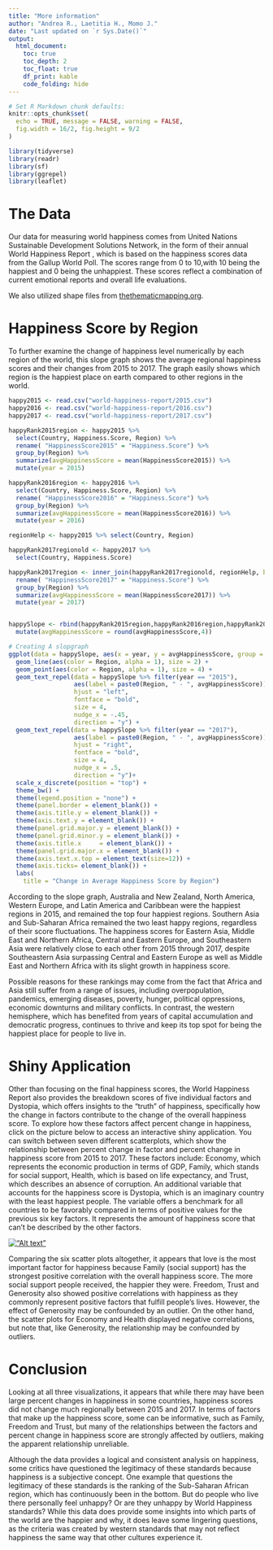 ```yaml
---
title: "More information"
author: "Andrea R., Laetitia H., Momo J."
date: "Last updated on `r Sys.Date()`"
output:
  html_document:
    toc: true
    toc_depth: 2
    toc_float: true
    df_print: kable
    code_folding: hide
---
```


```r
# Set R Markdown chunk defaults:
knitr::opts_chunk$set(
  echo = TRUE, message = FALSE, warning = FALSE, 
  fig.width = 16/2, fig.height = 9/2
)
```

```r
library(tidyverse)
library(readr)
library(sf)
library(ggrepel)
library(leaflet)
```

# The Data
Our data for measuring world happiness comes from United Nations Sustainable Development Solutions Network, in the form of their annual World Happiness Report , which is based on the happiness scores data from the Gallup World Poll. The scores range from 0 to 10,with 10 being the happiest and 0 being the unhappiest. These scores reflect a combination of current emotional reports and overall life evaluations. 

We also utilized shape files from [thethematicmapping.org](http://thematicmapping.org/downloads/world_borders.php).



# Happiness Score by Region

To further examine the change of happiness level numerically by each region of the world, this slope graph shows the average regional happiness scores and their changes from 2015 to 2017. The graph easily shows which region is the happiest place on earth compared to other regions in the world. 


```r
happy2015 <- read.csv("world-happiness-report/2015.csv")
happy2016 <- read.csv("world-happiness-report/2016.csv")
happy2017 <- read.csv("world-happiness-report/2017.csv")

happyRank2015region <- happy2015 %>% 
  select(Country, Happiness.Score, Region) %>% 
  rename( "HappinessScore2015" = "Happiness.Score") %>%
  group_by(Region) %>%
  summarize(avgHappinessScore = mean(HappinessScore2015)) %>%
  mutate(year = 2015)

happyRank2016region <- happy2016 %>% 
  select(Country, Happiness.Score, Region) %>% 
  rename( "HappinessScore2016" = "Happiness.Score") %>%
  group_by(Region) %>%
  summarize(avgHappinessScore = mean(HappinessScore2016)) %>%
  mutate(year = 2016)

regionHelp <- happy2015 %>% select(Country, Region)

happyRank2017regionold <- happy2017 %>% 
  select(Country, Happiness.Score)

happyRank2017region <- inner_join(happyRank2017regionold, regionHelp, by = "Country") %>%
  rename( "HappinessScore2017" = "Happiness.Score") %>%
  group_by(Region) %>%
  summarize(avgHappinessScore = mean(HappinessScore2017)) %>%
  mutate(year = 2017)


happySlope <- rbind(happyRank2015region,happyRank2016region,happyRank2017region) %>%
  mutate(avgHappinessScore = round(avgHappinessScore,4))

```


```r
# Creating A slopgraph
ggplot(data = happySlope, aes(x = year, y = avgHappinessScore, group = Region)) +
  geom_line(aes(color = Region, alpha = 1), size = 2) +
  geom_point(aes(color = Region, alpha = 1), size = 4) +
  geom_text_repel(data = happySlope %>% filter(year == "2015"),
                  aes(label = paste0(Region, " - ", avgHappinessScore)) , 
                  hjust = "left", 
                  fontface = "bold", 
                  size = 4, 
                  nudge_x = -.45, 
                  direction = "y") +
  geom_text_repel(data = happySlope %>% filter(year == "2017"), 
                  aes(label = paste0(Region, " - ", avgHappinessScore)) , 
                  hjust = "right", 
                  fontface = "bold", 
                  size = 4, 
                  nudge_x = .5, 
                  direction = "y")+
  scale_x_discrete(position = "top") +
  theme_bw() +
  theme(legend.position = "none") +
  theme(panel.border = element_blank()) +
  theme(axis.title.y = element_blank()) +
  theme(axis.text.y = element_blank()) +
  theme(panel.grid.major.y = element_blank()) +
  theme(panel.grid.minor.y = element_blank()) +
  theme(axis.title.x     = element_blank()) +
  theme(panel.grid.major.x = element_blank()) +
  theme(axis.text.x.top = element_text(size=12)) +
  theme(axis.ticks= element_blank()) +
  labs(
    title = "Change in Average Happiness Score by Region")

```
According to the slope graph, Australia and New Zealand, North America, Western Europe, and Latin America and Caribbean were the happiest regions in 2015, and remained the top four happiest regions. Southern Asia and Sub-Saharan Africa remained the two least happy regions, regardless of their score fluctuations. The happiness scores for Eastern Asia, Middle East and Northern Africa, Central and Eastern Europe, and Southeastern Asia were relatively close to each other from 2015 through 2017, despite Southeastern Asia surpassing Central and Eastern Europe as well as Middle East and Northern Africa with its slight growth in happiness score. 

Possible reasons for these rankings may come from the fact that Africa and Asia still suffer from a range of issues, including overpopulation, pandemics, emerging diseases, poverty, hunger, political oppressions, economic downturns and military conflicts. In contrast, the western hemisphere, which has benefited from years of capital accumulation and democratic progress, continues to thrive and keep its top spot for being the happiest place for people to live in.



# Shiny Application

Other than focusing on the final happiness scores, the World Happiness Report also provides the breakdown scores of five individual factors and Dystopia, which offers insights to the “truth” of happiness, specifically how the change in factors contribute to the change of the overall happiness score. To explore how these factors affect percent change in happiness, click on the picture below to access an interactive shiny application. You can switch between seven different scatterplots, which show the relationship between percent change in factor and percent change in happiness score from 2015 to 2017. These factors include: Economy, which represents the economic production in terms of GDP, Family, which stands for social support, Health, which is based on life expectancy, and Trust, which describes an absence of corruption. An additional variable that accounts for the happiness score is Dystopia, which is an imaginary country with the least happiest people. The variable offers a benchmark for all countries to be favorably compared in terms of positive values for the previous six key factors. It represents the amount of happiness score that can’t be described by the other factors.   

[!["Alt text"](ShinyScreenshot.png)](https://andrea-lynn-rawson.shinyapps.io/FinalProjectInteractiveGraph/)


Comparing the six scatter plots altogether, it appears that love is the most important factor for happiness because Family (social support) has the strongest positive correlation with the overall happiness score. The more social support people received, the happier they were. Freedom, Trust and Generosity also showed positive correlations with happiness as they commonly represent positive factors that fulfill people’s lives. However, the effect of Generosity may be confounded by an outlier. On the other hand, the scatter plots for Economy and Health displayed negative correlations, but note that, like Generosity, the relationship may be confounded by outliers. 


# Conclusion
Looking at all three visualizations, it appears that while there may have been large percent changes in happiness in some countries, happiness scores did not change much regionally between 2015 and 2017. In terms of factors that make up the happiness score, some can be informative, such as Family, Freedom and Trust, but many of the relationships between the factors and percent change in happiness score are strongly affected by outliers, making the apparent relationship unreliable.

Although the data provides a logical and consistent analysis on happiness, some critics have questioned the legitimacy of these standards because happiness is a subjective concept. One example that questions the legitimacy of these standards is the ranking of the Sub-Saharan African region, which has continuously been in the bottom. But do people who live there personally feel unhappy? Or are they unhappy by World Happiness standards? While this data does provide some insights into which parts of the world are the happier and why, it does leave some lingering questions, as the criteria was created by western standards that may not reflect happiness the same way that other cultures experience it.


